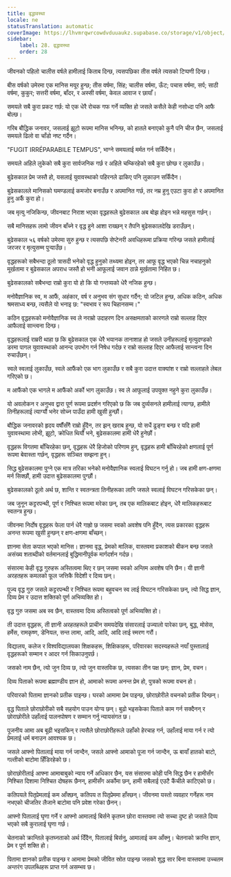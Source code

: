 ```yaml
---
title: वृद्धावस्था
locale: ne
statusTranslation: automatic
coverImage: https://lhvmrqwrcowdvduuaukz.supabase.co/storage/v1/object/public/strapi-uploads/small_cover-educacion-fundamental.webp-2d51a7828a2b1309555be27f7e2a61a0.webp
sidebar:
    label: 28. वृद्धावस्था
    order: 28
---
```

जीवनको पहिलो चालीस वर्षले हामीलाई किताब दिन्छ, त्यसपछिका तीस वर्षले त्यसको टिप्पणी दिन्छ।

बीस वर्षको उमेरमा एक मानिस मयूर हुन्छ; तीस वर्षमा, सिंह; चालीस वर्षमा, ऊँट; पचास वर्षमा, सर्प; साठी वर्षमा, कुकुर; सत्तरी वर्षमा, बाँदर, र अस्सी वर्षमा, केवल आवाज र छायाँ।

समयले सबै कुरा प्रकट गर्छ: यो एक धेरै रोचक गफ गर्ने व्यक्ति हो जसले कसैले केही नसोध्दा पनि आफै बोल्छ।

गरिब बौद्धिक जनावर, जसलाई झूटो रूपमा मानिस भनिन्छ, को हातले बनाएको कुनै पनि चीज छैन, जसलाई समयले ढिलो वा चाँडो नष्ट गर्दैन।

"FUGIT IRRÉPARABILE TEMPUS", भाग्ने समयलाई मर्मत गर्न सकिँदैन।

समयले अहिले लुकेको सबै कुरा सार्वजनिक गर्छ र अहिले चम्किरहेको सबै कुरा छोप्छ र लुकाउँछ।

बुढेसकाल प्रेम जस्तै हो, यसलाई युवावस्थाको पहिरनले ढाकिए पनि लुकाउन सकिँदैन।

बुढेसकालले मानिसको घमण्डलाई कमजोर बनाउँछ र अपमानित गर्छ, तर नम्र हुनु एउटा कुरा हो र अपमानित हुनु अर्कै कुरा हो।

जब मृत्यु नजिकिन्छ, जीवनबाट निराश भएका वृद्धहरूले बुढेसकाल अब बोझ होइन भन्ने महसुस गर्छन्।

सबै मानिसहरू लामो जीवन बाँच्ने र वृद्ध हुने आशा राख्छन् र तैपनि बुढेसकालदेखि डराउँछन्।

बुढेसकाल ५६ वर्षको उमेरमा सुरु हुन्छ र त्यसपछि सेप्टेनरी अवधिहरूमा प्रक्रिया गरिन्छ जसले हामीलाई जरजर र मृत्युसम्म पुर्‍याउँछ।

वृद्धहरूको सबैभन्दा ठूलो त्रासदी भनेको वृद्ध हुनुको तथ्यमा होइन, तर आफू वृद्ध भएको चिन्न नचाहनुको मूर्खतामा र बुढेसकाल अपराध जस्तै हो भनी आफूलाई जवान ठान्ने मूर्खतामा निहित छ।

बुढेसकालको सबैभन्दा राम्रो कुरा यो हो कि यो गन्तव्यको धेरै नजिक हुन्छ।

मनोवैज्ञानिक स्व, म आफैं, अहंकार, वर्ष र अनुभव संग सुधार गर्दैन; यो जटिल हुन्छ, अधिक कठिन, अधिक श्रमसाध्य बन्छ, त्यसैले यो भनाइ छ: "स्वभाव र रूप चिहानसम्म।"

कठिन वृद्धहरूको मनोवैज्ञानिक स्व ले नराम्रो उदाहरण दिन असक्षमताको कारणले राम्रो सल्लाह दिएर आफैलाई सान्त्वना दिन्छ।

वृद्धहरूलाई राम्ररी थाहा छ कि बुढेसकाल एक धेरै भयानक तानाशाह हो जसले उनीहरूलाई मृत्युदण्डको डरमा पागल युवावस्थाको आनन्द उपभोग गर्न निषेध गर्दछ र राम्रो सल्लाह दिएर आफैलाई सान्त्वना दिन रुचाउँछन्।

स्वले स्वलाई लुकाउँछ, स्वले आफैंको एक भाग लुकाउँछ र सबै कुरा उदात्त वाक्यांश र राम्रो सल्लाहले लेबल गरिएको छ।

म आफैंको एक भागले म आफैंको अर्को भाग लुकाउँछ। स्व ले आफूलाई उपयुक्त नहुने कुरा लुकाउँछ।

यो अवलोकन र अनुभव द्वारा पूर्ण रूपमा प्रदर्शन गरिएको छ कि जब दुर्व्यसनले हामीलाई त्याग्छ, हामीले तिनीहरूलाई त्याग्यौं भनेर सोच्न पाउँदा हामी खुसी हुन्छौं।

बौद्धिक जनावरको हृदय वर्षौंसँगै राम्रो हुँदैन, तर झन् खराब हुन्छ, यो सधैं ढुङ्गा बन्छ र यदि हामी युवावस्थामा लोभी, झूटो, क्रोधित थियौं भने, बुढेसकालमा हामी धेरै हुनेछौं।

वृद्धहरू विगतमा बाँचिरहेका छन्, वृद्धहरू धेरै हिजोको परिणाम हुन्, वृद्धहरू हामी बाँचिरहेको क्षणलाई पूर्ण रूपमा बेवास्ता गर्छन्, वृद्धहरू सञ्चित सम्झना हुन्।

सिद्ध बुढेसकालमा पुग्ने एक मात्र तरिका भनेको मनोवैज्ञानिक स्वलाई विघटन गर्नु हो। जब हामी क्षण-क्षणमा मर्न सिक्छौं, हामी उदात्त बुढेसकालमा पुग्छौं।

बुढेसकालको ठूलो अर्थ छ, शान्ति र स्वतन्त्रता तिनीहरूका लागि जसले स्वलाई विघटन गरिसकेका छन्।

जब जुनून कट्टरपन्थी, पूर्ण र निश्चित रूपमा मरेका छन्, तब एक मालिकबाट होइन, धेरै मालिकहरूबाट स्वतन्त्र हुन्छ।

जीवनमा निर्दोष वृद्धहरू फेला पार्न धेरै गाह्रो छ जसमा स्वको अवशेष पनि हुँदैन, त्यस प्रकारका वृद्धहरू अनन्त रूपमा खुसी हुन्छन् र क्षण-क्षणमा बाँच्छन्।

ज्ञानमा सेता कपाल भएको मानिस। ज्ञानमा वृद्ध, प्रेमको मालिक, वास्तवमा प्रकाशको बीकन बन्छ जसले असंख्य शताब्दीको वर्तमानलाई बुद्धिमानीपूर्वक मार्गदर्शन गर्दछ।

संसारमा केही वृद्ध गुरुहरू अस्तित्वमा थिए र छन् जसमा स्वको अन्तिम अवशेष पनि छैन। यी ज्ञानी अरहतहरू कमलको फूल जत्तिकै विदेशी र दिव्य छन्।

पूज्य वृद्ध गुरु जसले कट्टरपन्थी र निश्चित रूपमा बहुवचन स्व लाई विघटन गरिसकेका छन्, त्यो सिद्ध ज्ञान, दिव्य प्रेम र उदात्त शक्तिको पूर्ण अभिव्यक्ति हो।

वृद्ध गुरु जसमा अब स्व छैन, वास्तवमा दिव्य अस्तित्वको पूर्ण अभिव्यक्ति हो।

ती उदात्त वृद्धहरू, ती ज्ञानी अरहतहरूले प्राचीन समयदेखि संसारलाई उज्यालो पारेका छन्, बुद्ध, मोसेस, हर्मेस, रामकृष्ण, डेनियल, सन्त लामा, आदि, आदि, आदि लाई स्मरण गरौं।

विद्यालय, कलेज र विश्वविद्यालयका शिक्षकहरू, शिक्षिकाहरू, परिवारका सदस्यहरूले नयाँ पुस्तालाई वृद्धहरूको सम्मान र आदर गर्न सिकाउनुपर्छ।

जसको नाम छैन, त्यो जुन दिव्य छ, त्यो जुन वास्तविक छ, त्यसका तीन पक्ष छन्: ज्ञान, प्रेम, वचन।

दिव्य पिताको रूपमा ब्रह्माण्डीय ज्ञान हो, आमाको रूपमा अनन्त प्रेम हो, पुत्रको रूपमा वचन हो।

परिवारको पितामा ज्ञानको प्रतीक पाइन्छ। घरको आमामा प्रेम पाइन्छ, छोराछोरीले वचनको प्रतीक दिन्छन्।

वृद्ध पिताले छोराछोरीको सबै सहयोग पाउन योग्य छन्। बुढो भइसकेका पिताले काम गर्न सक्दैनन् र छोराछोरीले उहाँलाई पालनपोषण र सम्मान गर्नु न्यायसंगत छ।

पूजनीय आमा अब बूढी भइसकिन् र त्यसैले छोराछोरीहरूले उहाँको हेरचाह गर्न, उहाँलाई माया गर्न र त्यो प्रेमलाई धर्म बनाउन आवश्यक छ।

जसले आफ्नो पितालाई माया गर्न जान्दैन, जसले आफ्नो आमाको पूजा गर्न जान्दैन, ऊ बायाँ हातको बाटो, गल्तीको बाटोमा हिँडिरहेको छ।

छोराछोरीलाई आफ्ना आमाबाबुको न्याय गर्ने अधिकार छैन, यस संसारमा कोही पनि सिद्ध छैन र हामीसँग निश्चित दिशामा निश्चित दोषहरू छैनन्, हामीसँग अर्कोमा छन्, हामी सबैलाई एउटै कैंचीले काटिएको छ।

कतिपयले पितृप्रेमलाई कम आँक्छन्, कतिपय त पितृप्रेममा हाँस्छन्। जीवनमा यस्तो व्यवहार गर्नेहरू नाम नभएको चीजतिर लैजाने बाटोमा पनि प्रवेश गरेका छैनन्।

आफ्नो पितालाई घृणा गर्ने र आफ्नो आमालाई बिर्सने कृतघ्न छोरा वास्तवमा त्यो सच्चा दुष्ट हो जसले दिव्य भएको सबै कुरालाई घृणा गर्छ।

चेतनाको क्रान्तिले कृतघ्नताको अर्थ दिँदैन, पितालाई बिर्सनु, आमालाई कम आँक्नु। चेतनाको क्रान्ति ज्ञान, प्रेम र पूर्ण शक्ति हो।

पितामा ज्ञानको प्रतीक पाइन्छ र आमामा प्रेमको जीवित स्रोत पाइन्छ जसको शुद्ध सार बिना वास्तवमा उच्चतम अन्तरंग उपलब्धिहरू प्राप्त गर्न असम्भव छ।

